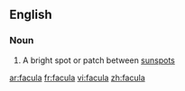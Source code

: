 ==English==

===Noun===
{{wikipedia}}
{{en-noun|faculae}}

#{{astronomy}} A bright spot or patch between [[sunspot]]s

[[ar:facula]]
[[fr:facula]]
[[vi:facula]]
[[zh:facula]]